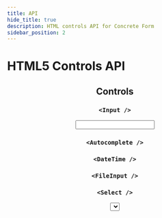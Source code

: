 ```yaml
---
title: API
hide_title: true
description: HTML controls API for Concrete Form
sidebar_position: 2
---
```





<!-- docusaurus do not support css import from node_modules -->
<style type="text/css"> { ConcreteFormStyles } </style>

# HTML5 Controls API

<Header />

## Controls

### `<Input />`
<Input />

### `<Autocomplete />`
<Autocomplete />

### `<DateTime />`
<DateTime />

### `<FileInput />`
<FileInput />

### `<Select />`
<Select />

### `<SingleCheckbox />`
<SingleCheckbox />

### `<Slider />`
<Slider />

### `<Textarea />`
<Textarea />

### `<ToggleSwitch />`
<ToggleSwitch />


## Control Groups

### `<CheckboxesGroup />`
<CheckboxesGroup />

### `<RadiosGroup />`
<RadiosGroup />


## Form Controls

### `<SubmitButton />`
<SubmitButton />


## Layout

### `<LabelledControl />`
<LabelledControl />
